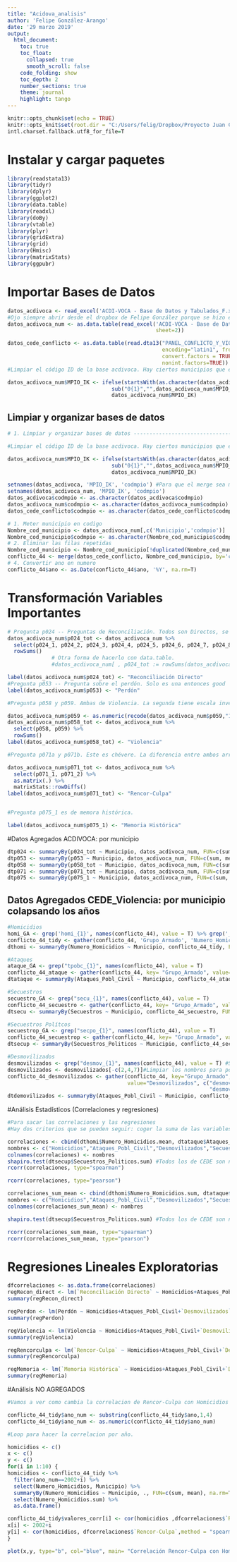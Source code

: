 ```yaml
---
title: "Acidova_analisis"
author: 'Felipe González-Arango'
date: '29 marzo 2019'
output: 
  html_document:
    toc: true
    toc_float:
      collapsed: true
      smooth_scroll: false
    code_folding: show
    toc_depth: 2
    number_sections: true
    theme: journal
    highlight: tango
---
```


```r
knitr::opts_chunk$set(echo = TRUE)
knitr::opts_knit$set(root.dir = "C:/Users/felig/Dropbox/Proyecto Juan Camilo")
intl.charset.fallback.utf8_for_file=T
```

# Instalar y cargar paquetes
```r
library(readstata13)
library(tidyr)
library(dplyr)
library(ggplot2)
library(data.table)
library(readxl)
library(doBy)
library(vtable)
library(plyr)
library(gridExtra)
library(grid)
library(Hmisc)
library(matrixStats)
library(ggpubr)
```

# Importar Bases de Datos

```r

datos_acdivoca <- read_excel('ACDI-VOCA - Base de Datos y Tabulados_F.xlsx')
#Ojo siempre abrir desde el dropbox de Felipe González porque se hizo el cambio de variables chaacter a numerica desde Excel.
datos_acdivoca_num <- as.data.table(read_excel('ACDI-VOCA - Base de Datos y Tabulados_F.xlsx',
                                               sheet=2))

datos_cede_conflicto <- as.data.table(read.dta13("PANEL_CONFLICTO_Y_VIOLENCIA.dta",
                                                 encoding="latin1", fromEncoding="UTF-8",
                                                 convert.factors = TRUE, generate.factors = TRUE,
                                                 nonint.factors=TRUE))
#Limpiar el código ID de la base acdivoca. Hay ciertos municipios que empiezan con un '0' y hay que quitarlo

datos_acdivoca_num$MPIO_IK <- ifelse(startsWith(as.character(datos_acdivoca_num$MPIO_IK),"0"),
                                 sub("0{1}","",datos_acdivoca_num$MPIO_IK, ignore.case=TRUE),
                                 datos_acdivoca_num$MPIO_IK)
```

## Limpiar y organizar bases de datos
```r
# 1. Limpiar y organizar bases de datos --------------------------------------------------

#Limpiar el código ID de la base acdivoca. Hay ciertos municipios que empiezan con un '0' y hay que quitarlo

datos_acdivoca_num$MPIO_IK <- ifelse(startsWith(as.character(datos_acdivoca_num$MPIO_IK),"0"),
                                 sub("0{1}","",datos_acdivoca_num$MPIO_IK, ignore.case=TRUE),
                                 datos_acdivoca_num$MPIO_IK)

setnames(datos_acdivoca, 'MPIO_IK', 'codmpio') #Para que el merge sea más fácil
setnames(datos_acdivoca_num, 'MPIO_IK', 'codmpio')
datos_acdivoca$codmpio <- as.character(datos_acdivoca$codmpio)
datos_acdivoca_num$codmpio <- as.character(datos_acdivoca_num$codmpio)
datos_cede_conflicto$codmpio <- as.character(datos_cede_conflicto$codmpio)

# 1. Meter municipio en codigo
Nombre_cod_municipio <- datos_acdivoca_num[,c('Municipio','codmpio')]
Nombre_cod_municipio$codmpio <- as.character(Nombre_cod_municipio$codmpio)
# 2. Eliminar las filas repetidas
Nombre_cod_municipio <- Nombre_cod_municipio[!duplicated(Nombre_cod_municipio),]
conflicto_44 <- merge(datos_cede_conflicto, Nombre_cod_municipio, by='codmpio', all.y = T)
# 4. Convertir ano en numero
conflicto_44$ano <- as.Date(conflicto_44$ano, '%Y', na.rm=T)


```

# Transformación Variables Importantes
```r
# Pregunta p024 -- Preguntas de Reconciliación. Todos son Directos, se suman para sacar un indice más global.
datos_acdivoca_num$p024_tot <- datos_acdivoca_num %>%
  select(p024_1, p024_2, p024_3, p024_4, p024_5, p024_6, p024_7, p024_8) %>%
  rowSums()
              # Otra forma de hacerlo con data.table.
              #datos_acdivoca_num[ , p024_tot := rowSums(datos_acdivoca_num[,c(24:31)])]

label(datos_acdivoca_num$p024_tot) <- "Reconciliación Directo"
#Pregunta p053 -- Pregunta sobre el perdón. Solo es una entonces good
label(datos_acdivoca_num$p053) <- "Perdón"

#Pregunta p058 y p059. Ambas de Violencia. La segunda tiene escala invertida. La Primera no. Se hacen los arreglos necesarios para poder sumarlas.

datos_acdivoca_num$p059 <- as.numeric(recode(datos_acdivoca_num$p059,"1"="5","2"="4","4"="2","5"="1", "3"="3"))
datos_acdivoca_num$p058_tot <- datos_acdivoca_num %>%
  select(p058, p059) %>%
  rowSums()
label(datos_acdivoca_num$p058_tot) <- "Violencia"

#Pregunta p071a y p071b. Este es chévere. La diferencia entre ambos arroja un coeficiente entre -4 y 4. Un 4 representa Rencor total y un -4 representa sentimientos de culpa(?). Un 0 es neutralidad/tranquilidad/perdon

datos_acdivoca_num$p071_tot <- datos_acdivoca_num %>%
  select(p071_1, p071_2) %>%
  as.matrix(.) %>%
  matrixStats::rowDiffs()
label(datos_acdivoca_num$p071_tot) <- "Rencor-Culpa"


#Pregunta p075_1 es de memora histórica.

label(datos_acdivoca_num$p075_1) <- "Memoria Histórica"
```

#Datos Agregados ACDIVOCA: por municipio

```r
dtp024 <- summaryBy(p024_tot ~ Municipio, datos_acdivoca_num, FUN=c(sum, median, mean, sd), na.rm=F )
dtp053 <- summaryBy(p053 ~ Municipio, datos_acdivoca_num, FUN=c(sum, median, mean, sd), na.rm=F )
dtp058 <- summaryBy(p058_tot ~ Municipio, datos_acdivoca_num, FUN=c(sum, median, mean, sd), na.rm=F )
dtp071 <- summaryBy(p071_tot ~ Municipio, datos_acdivoca_num, FUN=c(sum, median, mean, sd), na.rm=F )
dtp075 <- summaryBy(p075_1 ~ Municipio, datos_acdivoca_num, FUN=c(sum, median, mean, sd), na.rm=F )
```

## Datos Agregados CEDE_Violencia: por municipio colapsando los años

```r
#Homicidios
homi_GA <- grep('homi_{1}', names(conflicto_44), value = T) %>% grep('_pn',.,value = T, invert = T)
conflicto_44_tidy <- gather(conflicto_44, 'Grupo_Armado', 'Numero_Homicidios', homi_GA)
dthomi <- summaryBy(Numero_Homicidios ~ Municipio, conflicto_44_tidy, FUN=c(sum,median,mean,sd), na.rm=T )

#Ataques
ataque_GA <- grep("tpobc_{1}", names(conflicto_44), value = T)
conflicto_44_ataque <- gather(conflicto_44, key= "Grupo_Armado", value= "Ataques_Pobl_Civil", ataque_GA)
dtataque <- summaryBy(Ataques_Pobl_Civil ~ Municipio, conflicto_44_ataque, FUN=c(sum,median,mean,sd), na.rm=T )

#Secuestros
secuestro_GA <- grep("secu_{1}", names(conflicto_44), value = T)
conflicto_44_secuestro <- gather(conflicto_44, key= "Grupo_Armado", value= "Secuestros", secuestro_GA)
dtsecu <- summaryBy(Secuestros ~ Municipio, conflicto_44_secuestro, FUN=c(sum,median,mean,sd), na.rm=T )

#Secuestros Polítcos
secuestrop_GA <- grep("secpo_{1}", names(conflicto_44), value = T)
conflicto_44_secuestrop <- gather(conflicto_44, key= "Grupo_Armado", value= "Secuestros_Politicos", secuestrop_GA)
dtsecup <- summaryBy(Secuestros_Politicos ~ Municipio, conflicto_44_secuestrop, FUN=c(sum,median, mean,sd), na.rm=T )

#Desmovilizados
desmovilizados <- grep("desmov_{1}", names(conflicto_44), value = T) #Seleccionar variables que empiecen con                                                                      desmov_
desmovilizados <- desmovilizados[-c(2,4,7)]#Limpiar los nombres para poder hacer el gather
conflicto_44_desmovilizados <- gather(conflicto_44, key="Grupo_Armado",
                                      value="Desmovilizados", c("desmov_OTRO","desmov_FARC","desmov_ELN",
                                                                "desmov_AUC"))
dtdemovilizados <- summaryBy(Ataques_Pobl_Civil ~ Municipio, conflicto_44_ataque, FUN=c(sum,median,mean,sd), na.rm=T )

```

#Análisis Estadísticos  (Correlaciones y regresiones)
```r
#Para sacar las correlaciones y las regresiones
#Hay dos criterios que se pueden seguir: coger la suma de las variables predictoras o la media. La predecida siempre va a ser la media porque o sino se infla.

correlaciones <- cbind(dthomi$Numero_Homicidios.mean, dtataque$Ataques_Pobl_Civil.mean, dtdemovilizados$Ataques_Pobl_Civil.mean, dtsecu$Secuestros.mean,dtsecup$Secuestros_Politicos.mean, dtp024$p024_tot.mean, dtp053$p053.mean, dtp058$p058_tot.mean, dtp071$p071_tot.mean, dtp075$p075_1.mean)
nombres <- c("Homicidios","Ataques_Pobl_Civil","Desmovilizados","Secuestros","Secuestros_Politcios", label(datos_acdivoca_num$p024_tot),label(datos_acdivoca_num$p053), label(datos_acdivoca_num$p058_tot), label(datos_acdivoca_num$p071_tot),label(datos_acdivoca_num$p075_1))
colnames(correlaciones) <- nombres
shapiro.test(dtsecup$Secuestros_Politicos.sum) #Todos los de CEDE son no siguen distribución normal. Las escalas, por el contrario sí las siguen. Toca tomar una decisión allí.
rcorr(correlaciones, type="spearman")
```

```r
rcorr(correlaciones, type="pearson")
```


```r
correlaciones_sum_mean <- cbind(dthomi$Numero_Homicidios.sum, dtataque$Ataques_Pobl_Civil.sum, dtdemovilizados$Ataques_Pobl_Civil.sum, dtsecu$Secuestros.sum,dtsecup$Secuestros_Politicos.sum, dtp024$p024_tot.mean, dtp053$p053.mean, dtp058$p058_tot.mean, dtp071$p071_tot.mean, dtp075$p075_1.mean)
nombres <- c("Homicidios","Ataques_Pobl_Civil","Desmovilizados","Secuestros","Secuestros_Politcios", label(datos_acdivoca_num$p024_tot),label(datos_acdivoca_num$p053), label(datos_acdivoca_num$p058_tot), label(datos_acdivoca_num$p071_tot),label(datos_acdivoca_num$p075_1))
colnames(correlaciones_sum_mean) <- nombres

shapiro.test(dtsecup$Secuestros_Politicos.sum) #Todos los de CEDE son no siguen distribución normal. Las escalas, por el contrario sí las siguen. Toca tomar una decisión allí.

rcorr(correlaciones_sum_mean, type="spearman")
rcorr(correlaciones_sum_mean, type="pearson")
```


# Regresiones Lineales Exploratorias
```r
dfcorrelaciones <- as.data.frame(correlaciones)
regRecon_direct <- lm(`Reconciliación Directo` ~ Homicidios+Ataques_Pobl_Civil+`Desmovilizados`+Secuestros+Secuestros_Politcios, data=dfcorrelaciones)
summary(regRecon_direct)

regPerdon <- lm(Perdón ~ Homicidios+Ataques_Pobl_Civil+`Desmovilizados`+Secuestros+Secuestros_Politcios, data=dfcorrelaciones)
summary(regPerdon)

regViolencia <- lm(Violencia ~ Homicidios+Ataques_Pobl_Civil+`Desmovilizados`+Secuestros+Secuestros_Politcios, data=dfcorrelaciones)
summary(regViolencia)

regRencorculpa <- lm(`Rencor-Culpa` ~ Homicidios+Ataques_Pobl_Civil+`Desmovilizados`+Secuestros+Secuestros_Politcios, data=dfcorrelaciones)
summary(regRencorculpa)

regMemoria <- lm(`Memoria Histórica` ~ Homicidios+Ataques_Pobl_Civil+`Desmovilizados`+Secuestros+Secuestros_Politcios, data=dfcorrelaciones)
summary(regMemoria)
```

#Análisis NO AGREGADOS
```r
#Vamos a ver como cambia la correlacion de Rencor-Culpa con Homicidios en el tiempo

conflicto_44_tidy$ano_num <- substring(conflicto_44_tidy$ano,1,4)
conflicto_44_tidy$ano_num <- as.numeric(conflicto_44_tidy$ano_num)

#Loop para hacer la correlacion por año.

homicidios <- c()
x <- c()
y <- c()
for(i in 1:10) {
homicidios <- conflicto_44_tidy %>%
  filter(ano_num==2002+i) %>%
  select(Numero_Homicidios, Municipio) %>%
  summaryBy(Numero_Homicidios ~ Municipio, ., FUN=c(sum, mean), na.rm=T ) %>%
  select(Numero_Homicidios.sum) %>%
  as.data.frame()

conflicto_44_tidy$valores_corr[i] <- cor(homicidios ,dfcorrelaciones$`Rencor-Culpa`,method = "spearman")
x[i] <- 2002+i
y[i] <- cor(homicidios, dfcorrelaciones$`Rencor-Culpa`,method = "spearman")
}
```

```r
plot(x,y, type="b", col="blue", main= "Correlación Rencor-Culpa con Homicidios en el tiempo", xlab="Años", ylab= "Correlación")
```

